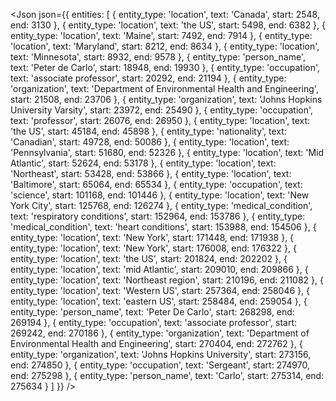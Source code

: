 <Json json={{
  entities: [
    {
      entity_type: 'location',
      text: 'Canada',
      start: 2548,
      end: 3130
    },
    {
      entity_type: 'location',
      text: 'the US',
      start: 5498,
      end: 6382
    },
    {
      entity_type: 'location',
      text: 'Maine',
      start: 7492,
      end: 7914
    },
    {
      entity_type: 'location',
      text: 'Maryland',
      start: 8212,
      end: 8634
    },
    {
      entity_type: 'location',
      text: 'Minnesota',
      start: 8932,
      end: 9578
    },
    {
      entity_type: 'person_name',
      text: 'Peter de Carlo',
      start: 18948,
      end: 19930
    },
    {
      entity_type: 'occupation',
      text: 'associate professor',
      start: 20292,
      end: 21194
    },
    {
      entity_type: 'organization',
      text: 'Department of Environmental Health and Engineering',
      start: 21508,
      end: 23706
    },
    {
      entity_type: 'organization',
      text: 'Johns Hopkins University Varsity',
      start: 23972,
      end: 25490
    },
    {
      entity_type: 'occupation',
      text: 'professor',
      start: 26076,
      end: 26950
    },
    {
      entity_type: 'location',
      text: 'the US',
      start: 45184,
      end: 45898
    },
    {
      entity_type: 'nationality',
      text: 'Canadian',
      start: 49728,
      end: 50086
    },
    {
      entity_type: 'location',
      text: 'Pennsylvania',
      start: 51680,
      end: 52326
    },
    {
      entity_type: 'location',
      text: 'Mid Atlantic',
      start: 52624,
      end: 53178
    },
    {
      entity_type: 'location',
      text: 'Northeast',
      start: 53428,
      end: 53866
    },
    {
      entity_type: 'location',
      text: 'Baltimore',
      start: 65064,
      end: 65534
    },
    {
      entity_type: 'occupation',
      text: 'science',
      start: 101168,
      end: 101446
    },
    {
      entity_type: 'location',
      text: 'New York City',
      start: 125768,
      end: 126274
    },
    {
      entity_type: 'medical_condition',
      text: 'respiratory conditions',
      start: 152964,
      end: 153786
    },
    {
      entity_type: 'medical_condition',
      text: 'heart conditions',
      start: 153988,
      end: 154506
    },
    {
      entity_type: 'location',
      text: 'New York',
      start: 171448,
      end: 171938
    },
    {
      entity_type: 'location',
      text: 'New York',
      start: 176008,
      end: 176322
    },
    {
      entity_type: 'location',
      text: 'the US',
      start: 201824,
      end: 202202
    },
    {
      entity_type: 'location',
      text: 'mid Atlantic',
      start: 209010,
      end: 209866
    },
    {
      entity_type: 'location',
      text: 'Northeast region',
      start: 210196,
      end: 211082
    },
    {
      entity_type: 'location',
      text: 'Western US',
      start: 257364,
      end: 258046
    },
    {
      entity_type: 'location',
      text: 'eastern US',
      start: 258484,
      end: 259054
    },
    {
      entity_type: 'person_name',
      text: 'Peter De Carlo',
      start: 268298,
      end: 269194
    },
    {
      entity_type: 'occupation',
      text: 'associate professor',
      start: 269242,
      end: 270186
    },
    {
      entity_type: 'organization',
      text: 'Department of Environmental Health and Engineering',
      start: 270404,
      end: 272762
    },
    {
      entity_type: 'organization',
      text: 'Johns Hopkins University',
      start: 273156,
      end: 274850
    },
    {
      entity_type: 'occupation',
      text: 'Sergeant',
      start: 274970,
      end: 275298
    },
    {
      entity_type: 'person_name',
      text: 'Carlo',
      start: 275314,
      end: 275634
    }
  ]
}} />